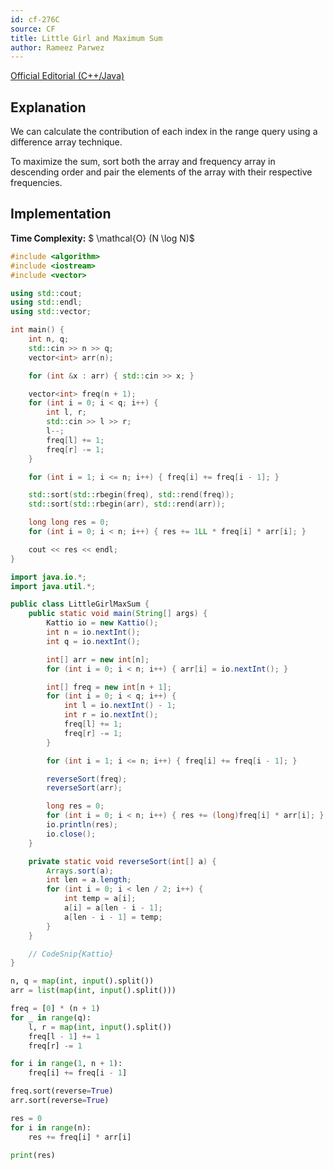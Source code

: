 ```yaml
---
id: cf-276C
source: CF
title: Little Girl and Maximum Sum
author: Rameez Parwez
---
```


[Official Editorial (C++/Java)](https://codeforces.com/blog/entry/6779)

## Explanation

We can calculate the contribution of each index in the range query using a difference array technique.

To maximize the sum, sort both the array and frequency array in descending order
and pair the elements of the array with their respective frequencies.

## Implementation

**Time Complexity:** $ \mathcal{O} (N \log N)$

<LanguageSection>
<CPPSection>

```cpp
#include <algorithm>
#include <iostream>
#include <vector>

using std::cout;
using std::endl;
using std::vector;

int main() {
	int n, q;
	std::cin >> n >> q;
	vector<int> arr(n);

	for (int &x : arr) { std::cin >> x; }

	vector<int> freq(n + 1);
	for (int i = 0; i < q; i++) {
		int l, r;
		std::cin >> l >> r;
		l--;
		freq[l] += 1;
		freq[r] -= 1;
	}

	for (int i = 1; i <= n; i++) { freq[i] += freq[i - 1]; }

	std::sort(std::rbegin(freq), std::rend(freq));
	std::sort(std::rbegin(arr), std::rend(arr));

	long long res = 0;
	for (int i = 0; i < n; i++) { res += 1LL * freq[i] * arr[i]; }

	cout << res << endl;
}
```

</CPPSection>
<JavaSection>

```java
import java.io.*;
import java.util.*;

public class LittleGirlMaxSum {
	public static void main(String[] args) {
		Kattio io = new Kattio();
		int n = io.nextInt();
		int q = io.nextInt();

		int[] arr = new int[n];
		for (int i = 0; i < n; i++) { arr[i] = io.nextInt(); }

		int[] freq = new int[n + 1];
		for (int i = 0; i < q; i++) {
			int l = io.nextInt() - 1;
			int r = io.nextInt();
			freq[l] += 1;
			freq[r] -= 1;
		}

		for (int i = 1; i <= n; i++) { freq[i] += freq[i - 1]; }

		reverseSort(freq);
		reverseSort(arr);

		long res = 0;
		for (int i = 0; i < n; i++) { res += (long)freq[i] * arr[i]; }
		io.println(res);
		io.close();
	}

	private static void reverseSort(int[] a) {
		Arrays.sort(a);
		int len = a.length;
		for (int i = 0; i < len / 2; i++) {
			int temp = a[i];
			a[i] = a[len - i - 1];
			a[len - i - 1] = temp;
		}
	}

	// CodeSnip{Kattio}
}
```

</JavaSection>
<PySection>

```py
n, q = map(int, input().split())
arr = list(map(int, input().split()))

freq = [0] * (n + 1)
for _ in range(q):
	l, r = map(int, input().split())
	freq[l - 1] += 1
	freq[r] -= 1

for i in range(1, n + 1):
	freq[i] += freq[i - 1]

freq.sort(reverse=True)
arr.sort(reverse=True)

res = 0
for i in range(n):
	res += freq[i] * arr[i]

print(res)
```

</PySection>
</LanguageSection>
